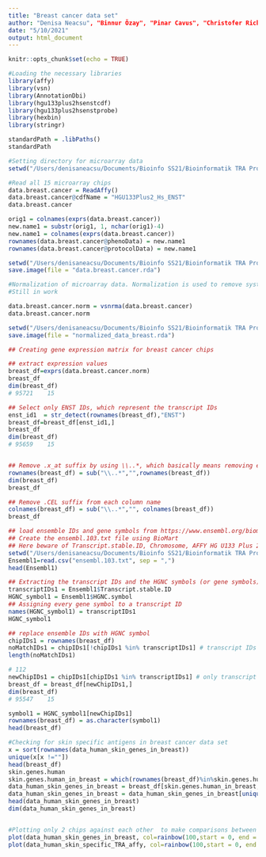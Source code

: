 ```yaml
---
title: "Breast cancer data set"
author: "Denisa Neacsu", "Binnur Özay", "Pinar Cavus", "Christofer Richard"
date: "5/10/2021"
output: html_document
---
```


```r
knitr::opts_chunk$set(echo = TRUE)
```


```r
#Loading the necessary libraries
library(affy)
library(vsn)
library(AnnotationDbi)
library(hgu133plus2hsenstcdf)
library(hgu133plus2hsenstprobe)
library(hexbin)
library(stringr)

standardPath = .libPaths()
standardPath
```

```r
#Setting directory for microarray data
setwd("/Users/denisaneacsu/Documents/Bioinfo SS21/Bioinformatik TRA Projekt/The role of skin specific genes in skin cancer/rawdata/rawdata breast GSE27830")

#Read all 15 microarray chips
data.breast.cancer = ReadAffy()
data.breast.cancer@cdfName = "HGU133Plus2_Hs_ENST"
data.breast.cancer

orig1 = colnames(exprs(data.breast.cancer))
new.name1 = substr(orig1, 1, nchar(orig1)-4)
new.name1 = colnames(exprs(data.breast.cancer))
rownames(data.breast.cancer@phenoData) = new.name1
rownames(data.breast.cancer@protocolData) = new.name1

setwd("/Users/denisaneacsu/Documents/Bioinfo SS21/Bioinformatik TRA Projekt/The role of skin specific genes in skin cancer/sessions/rda")
save.image(file = "data.breast.cancer.rda")

```

```r

#Normalization of microarray data. Normalization is used to remove systematic variation that can affect the analysis of the chips
#Still in work

data.breast.cancer.norm = vsnrma(data.breast.cancer)
data.breast.cancer.norm

setwd("/Users/denisaneacsu/Documents/Bioinfo SS21/Bioinformatik TRA Projekt/The role of skin specific genes in skin cancer/sessions/rda")
save.image(file = "normalized_data_breast.rda")
```

```r
## Creating gene expression matrix for breast cancer chips

## extract expression values
breast_df=exprs(data.breast.cancer.norm)
breast_df
dim(breast_df)
# 95721    15

## Select only ENST IDs, which represent the transcript IDs
enst_id1  = str_detect(rownames(breast_df),"ENST")
breast_df=breast_df[enst_id1,]
breast_df
dim(breast_df)
# 95659    15


## Remove .x_at suffix by using \\..*, which basically means removing every character after the dot "."
rownames(breast_df) = sub("\\..*","",rownames(breast_df)) 
dim(breast_df)
breast_df

## Remove .CEL suffix from each column name
colnames(breast_df) = sub("\\..*","", colnames(breast_df))
breast_df

## load ensemble IDs and gene symbols from https://www.ensembl.org/biomart/martview/74741c6cba3dea58c83e6520f12fa790
## Create the ensembl.103.txt file using BioMart
## Here beware of Transcript.stable.ID, Chromosome, AFFY HG U133 Plus 2 probe and HGNC symbol, as we need them to visualize the gene data frame
setwd("/Users/denisaneacsu/Documents/Bioinfo SS21/Bioinformatik TRA Projekt/The role of skin specific genes in skin cancer/tables")
Ensembl1=read.csv("ensembl.103.txt", sep = ",")
head(Ensembl1)

## Extracting the transcript IDs and the HGNC symbols (or gene symbols) from the ensembl data frame
transcriptIDs1 = Ensembl1$Transcript.stable.ID
HGNC_symbol1 = Ensembl1$HGNC.symbol
## Assigning every gene symbol to a transcript ID
names(HGNC_symbol1) = transcriptIDs1
HGNC_symbol1

## replace ensemble IDs with HGNC symbol
chipIDs1 = rownames(breast_df)
noMatchIDs1 = chipIDs1[!chipIDs1 %in% transcriptIDs1] # transcript IDs that are not in ensemble.103.txt
length(noMatchIDs1)

# 112 
newChipIDs1 = chipIDs1[chipIDs1 %in% transcriptIDs1] # only transcript IDs that are in ensemble.103.txt (95659 - 112 = 95547)
breast_df = breast_df[newChipIDs1,]
dim(breast_df)
# 95547    15

symbol1 = HGNC_symbol1[newChipIDs1]
rownames(breast_df) = as.character(symbol1)
head(breast_df)


```


```r
#Checking for skin specific antigens in breast cancer data set
x = sort(rownames(data_human_skin_genes_in_breast))
unique(x[x !=""])
head(breast_df)
skin.genes.human
skin.genes.human_in_breast = which(rownames(breast_df)%in%skin.genes.human)
data_human_skin_genes_in_breast = breast_df[skin.genes.human_in_breast,]
data_human_skin_genes_in_breast = data_human_skin_genes_in_breast[unique(x[x !=""]),]
head(data_human_skin_genes_in_breast)
dim(data_human_skin_genes_in_breast)


#Plotting only 2 chips against each other  to make comparisons between skin specific genes expresed in melanoma data set, and skin specific genes expressed in breast cancer data set
plot(data_human_skin_genes_in_breast, col=rainbow(100,start = 0, end = 0.75) [100:1])
plot(data_human_skin_specific_TRA_affy, col=rainbow(100,start = 0, end = 0.75) [100:1])
```




